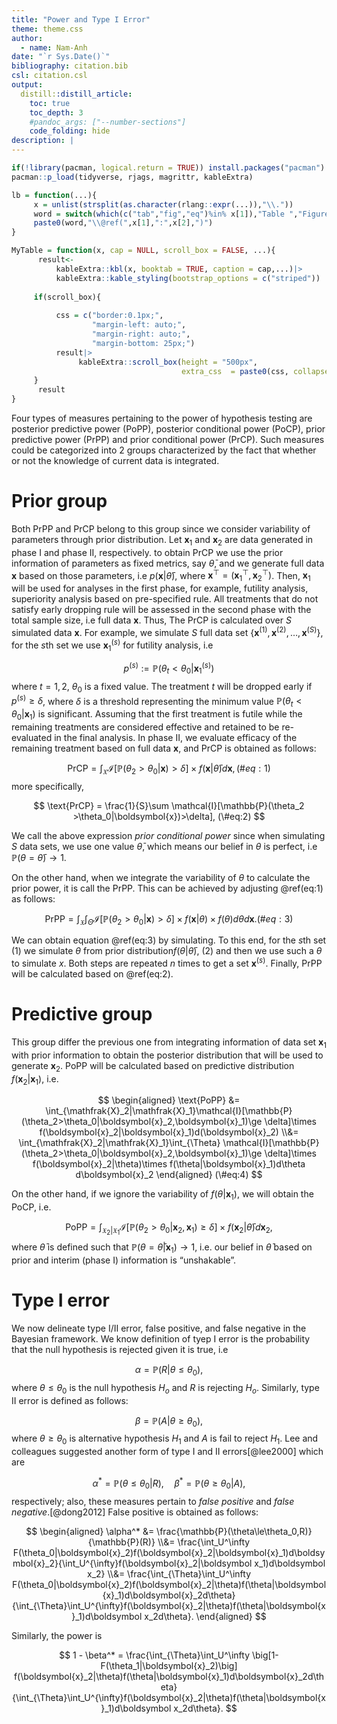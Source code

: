 ---
title: "Power and Type I Error"
theme: theme.css
author:
  - name: Nam-Anh
date: "`r Sys.Date()`"
bibliography: citation.bib
csl: citation.csl
output:
  distill::distill_article:
    toc: true
    toc_depth: 3
    #pandoc_args: ["--number-sections"]
    code_folding: hide
description: |
---

\newcommand{\mf}[1]{\mathfrak{#1}}
\newcommand{\bf}[1]{\boldsymbol{#1}}
\usepackage{bbm}


```{r setup, include=FALSE}
if(!library(pacman, logical.return = TRUE)) install.packages("pacman")
pacman::p_load(tidyverse, rjags, magrittr, kableExtra)

lb = function(...){
     x = unlist(strsplit(as.character(rlang::expr(...)),"\\."))
     word = switch(which(c("tab","fig","eq")%in% x[1]),"Table ","Figure ","Eq.")
     paste0(word,"\\@ref(",x[1],":",x[2],")")
}

MyTable = function(x, cap = NULL, scroll_box = FALSE, ...){
      result<-
          kableExtra::kbl(x, booktab = TRUE, caption = cap,...)|>
          kableExtra::kable_styling(bootstrap_options = c("striped"))
     
     if(scroll_box){
          
          css = c("border:0.1px;", 
                  "margin-left: auto;", 
                  "margin-right: auto;", 
                  "margin-bottom: 25px;")
          result|>  
               kableExtra::scroll_box(height = "500px",
                                      extra_css  = paste0(css, collapse = ""))
     }
      result
}
```

Four types of measures pertaining to the power of hypothesis testing are posterior predictive power (PoPP), posterior conditional power (PoCP), prior predictive power (PrPP) and prior conditional power (PrCP). Such measures could be categorized into 2 groups characterized by the fact that whether or not the knowledge of current data is integrated. 

# Prior group

Both PrPP and PrCP belong to this group since we consider variability of parameters through prior distribution. Let $\boldsymbol{x}_1$ and $\boldsymbol{x}_2$ are data generated in phase I and phase II, respectively. to obtain PrCP we use the prior information of parameters as fixed metrics, say $\bar\theta$, and we generate full data $\boldsymbol{x}$ based on those parameters, i.e $p(\boldsymbol{x}|\bar\theta)$, where $\boldsymbol{x}^{\top} = (\boldsymbol{x}_1^{\top},\boldsymbol{x}_2^{\top})$. Then, $\boldsymbol{x}_1$ will be used for analyses in the first phase, for example, futility analysis, superiority analysis based on pre-specified rule. All treatments that do not satisfy early dropping rule will be assessed in the second phase with the total sample size, i.e full data $\boldsymbol{x}$. Thus, The PrCP is calculated over $S$ simulated data $\boldsymbol{x}$. For example, we simulate $S$ full data set $\{\boldsymbol{x}^{(1)},\boldsymbol{x}^{(2)},\dots,\boldsymbol{x}^{(S)}\}$, for the $s$th set we use $\boldsymbol{x}^{(s)}_1$ for futility analysis, i.e

$$
p^{(s)} := \mathbb{P}(\theta_t<\theta_0|\boldsymbol{x}_1^{(s)})
$$
where $t = 1,2$, $\theta_0$ is a fixed value. The treatment $t$ will be dropped early if $p^{(s)}\ge \delta$, where $\delta$ is a threshold representing the minimum value $\mathbb{P}(\theta_t < \theta_0|\boldsymbol{x}_1)$ is significant. Assuming that the first treatment is futile while the remaining treatments are considered effective and retained to be re-evaluated in the final analysis. In phase II, we evaluate efficacy of the remaining treatment based on full data $\boldsymbol{x}$, and PrCP is obtained as follows:

$$
\text{PrCP} = \int_{\mathfrak{X}} \mathcal{I}[\mathbb{P}(\theta_2 >\theta_0|\boldsymbol{x})>\delta]\times f(\boldsymbol{x}|\bar\theta)d\boldsymbol{x},
(\#eq:1)
$$
more specifically,

$$
\text{PrCP} = \frac{1}{S}\sum \mathcal{I}[\mathbb{P}(\theta_2 >\theta_0|\boldsymbol{x})>\delta],
(\#eq:2)
$$

We call the above expression *prior conditional power* since when simulating $S$ data sets, we use one value $\bar\theta$, which means our belief in $\theta$ is perfect, i.e $\mathbb{P}(\theta = \bar\theta) \to 1$. 

On the other hand, when we integrate the variability of $\theta$ to calculate the prior power, it is call the PrPP. This can be achieved by adjusting \@ref(eq:1) as follows:

$$
\text{PrPP} = \int_{\mathfrak{X}} \int_{\Theta} \mathcal{I}[\mathbb{P}(\theta_2 >\theta_0|\boldsymbol{x})>\delta]\times f(\boldsymbol{x}|\theta)\times f(\theta)d\theta d\boldsymbol{x}.
(\#eq:3)
$$

We can obtain equation \@ref(eq:3) by simulating. To this end, for the $s$th set (1) we simulate $\theta$ from prior distribution$f(\theta|\bar\theta)$, (2) and then we use such a $\theta$ to simulate $x$. Both steps are repeated $n$ times to get a set $\boldsymbol{x}^{(s)}$. Finally, PrPP will be calculated based on \@ref(eq:2). 

# Predictive group

This group differ the previous one from integrating information of data set $\boldsymbol{x}_1$ with prior information to obtain the posterior distribution that will be used to generate $\boldsymbol{x}_2$. PoPP will be calculated based on predictive distribution $f(\boldsymbol{x}_2|\boldsymbol{x}_1)$, i.e.

$$
\begin{aligned}
\text{PoPP} &= \int_{\mathfrak{X}_2|\mathfrak{X}_1}\mathcal{I}[\mathbb{P}(\theta_2>\theta_0|\boldsymbol{x}_2,\boldsymbol{x}_1)\ge \delta]\times f(\boldsymbol{x}_2|\boldsymbol{x}_1)d(\boldsymbol{x}_2)
\\&= \int_{\mathfrak{X}_2|\mathfrak{X}_1}\int_{\Theta} \mathcal{I}[\mathbb{P}(\theta_2>\theta_0|\boldsymbol{x}_2,\boldsymbol{x}_1)\ge \delta]\times f(\boldsymbol{x}_2|\theta)\times f(\theta|\boldsymbol{x}_1)d\theta d\boldsymbol{x}_2
\end{aligned}
(\#eq:4)
$$

On the other hand, if we ignore the variability of $f(\theta|\boldsymbol{x}_1)$, we will obtain the PoCP, i.e.

$$
\text{PoPP} = \int_{\mathfrak{X}_2|\mathfrak{X}_1} \mathcal{I}[\mathbb{P}(\theta_2>\theta_0|\boldsymbol{x}_2,\boldsymbol{x}_1)\ge \delta]\times f(\boldsymbol{x}_2|\bar\theta)d\boldsymbol{x}_2,
$$
where $\bar\theta$ is defined such that $\mathbb{P}(\theta=\bar\theta|\boldsymbol{x}_1)\to 1$, i.e. our belief in $\bar\theta$ based on prior and interim (phase I) information is "unshakable".

# Type I error

We now delineate type I/II error, false positive, and false negative in the Bayesian framework. We know definition of tyep I error is the probability that the null hypothesis is rejected given it is true, i.e

$$
\alpha = \mathbb{P}(R|\theta\le\theta_0),
$$
where $\theta\le\theta_0$ is the null hypothesis $H_o$ and $R$ is rejecting $H_o$. Similarly, type II error is defined as follows:

$$
\beta = \mathbb{P}(A|\theta\ge\theta_0),
$$
where $\theta\ge\theta_0$ is alternative hypothesis $H_1$ and $A$ is fail to reject $H_1$. Lee and colleagues suggested another form of type I and II errors[@lee2000] which are 

$$
\alpha^* = \mathbb{P}(\theta\le\theta_0|R), \quad \beta^* = \mathbb{P}(\theta\ge\theta_0|A),
$$
respectively; also, these measures pertain to *false positive* and *false negative*.[@dong2012] False positive is obtained as follows:

$$
\begin{aligned}
\alpha^* &= \frac{\mathbb{P}(\theta\le\theta_0,R)}{\mathbb{P}(R)}
\\&= \frac{\int_U^\infty F(\theta_0|\boldsymbol{x}_2)f(\boldsymbol{x}_2|\boldsymbol{x}_1)d\boldsymbol{x}_2}{\int_U^{\infty}f(\boldsymbol{x}_2|\boldsymbol x_1)d\boldsymbol x_2}
\\&= \frac{\int_{\Theta}\int_U^\infty F(\theta_0|\boldsymbol{x}_2)f(\boldsymbol{x}_2|\theta)f(\theta|\boldsymbol{x}_1)d\boldsymbol{x}_2d\theta}{\int_{\Theta}\int_U^{\infty}f(\boldsymbol{x}_2|\theta)f(\theta|\boldsymbol{x}_1)d\boldsymbol x_2d\theta}.
\end{aligned}
$$

Similarly, the power is

$$
1 - \beta^* = \frac{\int_{\Theta}\int_U^\infty \big[1-F(\theta_1|\boldsymbol{x}_2)\big] f(\boldsymbol{x}_2|\theta)f(\theta|\boldsymbol{x}_1)d\boldsymbol{x}_2d\theta}{\int_{\Theta}\int_U^{\infty}f(\boldsymbol{x}_2|\theta)f(\theta|\boldsymbol{x}_1)d\boldsymbol x_2d\theta}.
$$









<!-- # Predictive group  -->

<!-- Recall two types of predictive distributions, prior predictive distribution and posterior distribution which are formulated as follows -->

<!-- $$ -->
<!-- p_{PRI}(Y) = \int p(Y|\theta)\color{red}{p(\theta)}d\theta -->
<!-- (\#eq:1) -->
<!-- $$ -->
<!-- and  -->

<!-- $$ -->
<!-- p_{POS}(Y|x) = \int p(Y|\theta,x)\color{blue}{p(\theta|x)}d\theta, -->
<!-- (\#eq:2) -->
<!-- $$ -->
<!-- respectively.  -->

<!-- Both PoPP and PoCP are calculated based on the posterior distribution.   -->

<!-- Also, suppose that there are two phases:  -->

<!-- 1. Interim phase where the number of participants observed less than pre-specified number of participants; -->
<!-- 2. Completed phase or final phase where all participants are have been observed. -->

<!-- Let $N$ be the pre-specified number of patients and $n$ the number of patients at the interim phase. For beta-binomial case, Lee and colleague proposed the following formula to calculate the PPoS.[@lee2008] -->

<!-- $$ -->
<!-- \begin{aligned} -->
<!-- PPoS &= \sum_{i=0}^{N-n} \mathbf{I}\big[\mathbb{P}(\theta > \theta_0|x,Y=i)>\delta_T\big]\times\mathbb{P}(Y=i|x) \\ -->
<!-- &= \int_{\Theta} \sum_{i=n+1}^N \mathbf{I}\big[\mathbb{P}(\theta > \theta_0|x,Y=i)>\delta_T\big]\times -->
<!-- p(Y=i|\theta,x)p(\theta|x)d\theta -->
<!-- \end{aligned} -->
<!-- (\#eq:3) -->
<!-- $$ -->

<!-- To simulate the numerical result, we employ the following steps -->

<!-- 1. At the interim analysis, sample the parameter of interest $\theta$ from the current posterior given current data $x$. -->
<!-- 2. Complete the dataset by sampling future samples $Y$, observations not yet observed at the interim analysis, from the predictive distribution. -->
<!-- 3. Use the complete dataset to calculate success criteria (p-value, posterior probability). If success criteria is met (i.e. p-value < 0.05), the trial is a success.  -->
<!-- 4. Repeat steps 1-3 a total of B times; the PPoS is the proportion of simulated trials that achieve success. -->

<!-- The step 1 accounts for the variability of parameter of interest given interim analysis. -->

<!-- If the knowledge of $\theta|x$ is summarized by point estimation, e.g. $\hat{\theta}_{MLE}$ based on only the interim analysis. This is the PCoS. Relating to `r lb(eq.3)`, we can write as follows -->

<!-- $$ -->
<!-- PCoS = \sum_{i=0}^{N-n} \mathbf{I}\big[\mathbb{P}(P > p_0|x,Y=i)>\delta_T\big]\times\mathbb{P}(Y=i|\hat{\theta}_{MLE},x)  -->
<!-- (\#eq:4) -->
<!-- $$ -->

<!-- note that for the sake of intuition we kept both terms $\hat{\theta}_{MLE}$ and $x$ in `r lb(eq.4)`, yet we can drop one of two such terms since $\hat{\theta}_{MLE}$ is sufficient statistic of data $x$. For example, $p(Y|x)$ can be calculated with the assumption that $\hat{\theta}_{MLE}$ is the true proportion, i.e. $Y|x \sim \mathcal{B}in(N-n,\hat{\theta}_{MLE})$. To simulate `r lb(eq.4)` we remove step 1 in the list of simulation step above.  -->

<!-- Also, it is worth knowing other options likely used in lieu of $CP_{MLE}$, such as original $H_a$ $(CP_{H_a})$ and null hypothesis $H_0$ $(CP_{H_0})$.  -->

<!-- The interesting point that can be deduced from the second equation of `r lb(eq.3)` is that if we can warrant the posterior distribution $p(\theta|x)$ such that it approximates to $\hat{\theta}_{MLE}$, i.e. all knowledge is contributed by only data, PPoS will approximate to the PCoS. This can be achieved by setting the variance of prior distribution $p(\theta)$ a huge value.  -->






























